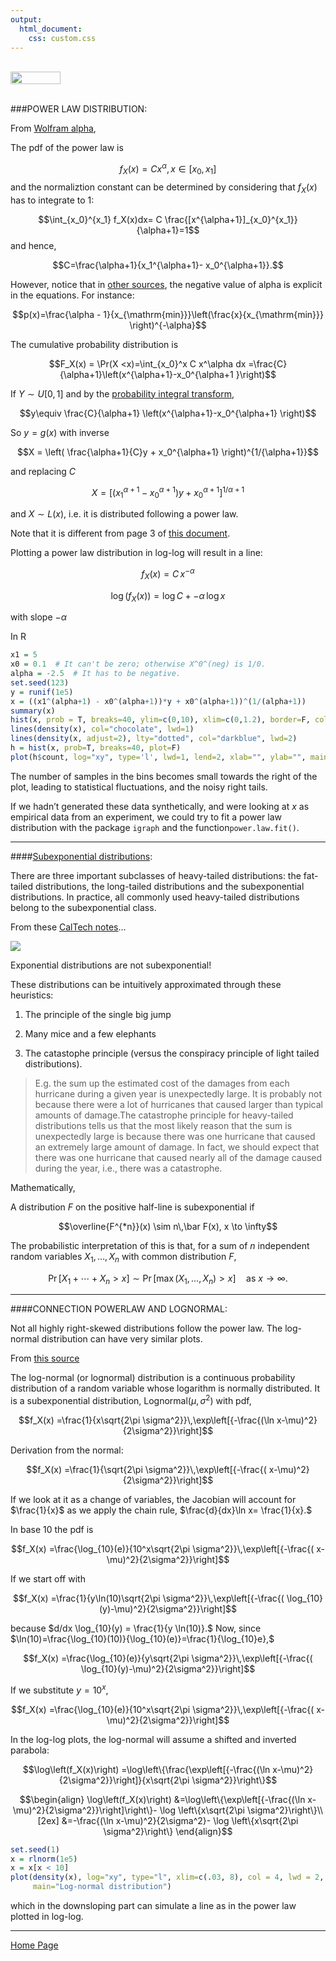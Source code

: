 ```yaml
---
output: 
  html_document:
    css: custom.css
---
```


<br>
<a href="http://rinterested.github.io/statistics/index.html">
<img HEIGHT="20" WIDTH="80" src="https://cloud.githubusercontent.com/assets/9312897/10556783/a27a26fa-745c-11e5-9b1a-2d5bd737387a.PNG"></a>
<br><br>

###POWER LAW DISTRIBUTION:
<br>

From [Wolfram alpha](http://mathworld.wolfram.com/RandomNumber.html),

The pdf of the power law is

$$f_X(x) =C x^\alpha, x \in [x_0, x_1]$$
and the normaliztion constant can be determined by considering that $f_X(x)$ has to integrate to 1:

$$\int_{x_0}^{x_1} f_X(x)dx= C \frac{[x^{\alpha+1}]_{x_0}^{x_1}}{\alpha+1}=1$$
and hence,

$$C=\frac{\alpha+1}{x_1^{\alpha+1}- x_0^{\alpha+1}}.$$

However, notice that in [other sources](https://en.wikipedia.org/wiki/Power_law#Power-law_probability_distributions), the negative value of alpha is explicit in the equations. For instance:


$$p(x)=\frac{\alpha - 1}{x_{\mathrm{min}}}\left(\frac{x}{x_{\mathrm{min}}} \right)^{-\alpha}$$

The cumulative probability distribution is

$$F_X(x) = \Pr(X <x)=\int_{x_0}^x C x^\alpha dx =\frac{C}{\alpha+1}\left(x^{\alpha+1}-x_0^{\alpha+1  }\right)$$

If $Y\sim U[0,1]$ and by the [probability integral transform
](https://en.wikipedia.org/wiki/Inverse_transform_sampling),

$$y\equiv \frac{C}{\alpha+1} \left(x^{\alpha+1}-x_0^{\alpha+1} \right)$$

So $y=g(x)$ with inverse

$$X = \left( \frac{\alpha+1}{C}y + x_0^{\alpha+1}    \right)^{1/{\alpha+1}}$$


and replacing $C$

$$X = \left[ (x_1^{\alpha+1}-x_0^{\alpha+1})y + x_0^{\alpha+1}    \right]^{1/{\alpha+1}}$$

and $X\sim L(x),$ i.e. it is distributed following a power law.

Note that it is different from page 3 of [this document](https://drive.google.com/file/d/0Bwl-HpVJ_5PeUWliQ2F0OUo3NVE/view?usp=sharing).

Plotting a power law distribution in log-log will result in a line:

$$f_X(x)= C\, x^{-\alpha}$$

$$\log(f_X(x))=\log C + -\alpha\, \log x$$

with slope $-\alpha$

In R

```r
x1 = 5
x0 = 0.1  # It can't be zero; otherwise X^0^(neg) is 1/0.
alpha = -2.5  # It has to be negative.
set.seed(123)
y = runif(1e5)
x = ((x1^(alpha+1) - x0^(alpha+1))*y + x0^(alpha+1))^(1/(alpha+1))
summary(x)
hist(x, prob = T, breaks=40, ylim=c(0,10), xlim=c(0,1.2), border=F, col="yellowgreen", main="Power law density")
lines(density(x), col="chocolate", lwd=1)
lines(density(x, adjust=2), lty="dotted", col="darkblue", lwd=2)
h = hist(x, prob=T, breaks=40, plot=F)
plot(h$count, log="xy", type='l', lwd=1, lend=2, xlab="", ylab="", main="Density in logarithmic scale")
```

The number of samples in the bins becomes small towards the right of the plot, leading to statistical fluctuations, and the noisy right tails.

If we hadn't generated these data synthetically, and were looking at $x$ as empirical data from an experiment, we could try to fit a power law distribution with the package `igraph` and the function`power.law.fit()`. 

---

####[Subexponential distributions](https://rigorandrelevance.wordpress.com/2013/12/05/catastrophes-conspiracies-and-subexponential-distributions-part-i/):

There are three important subclasses of heavy-tailed distributions: the fat-tailed distributions, the long-tailed distributions and the subexponential distributions. In practice, all commonly used heavy-tailed distributions belong to the subexponential class.

From these [CalTech notes](http://users.cms.caltech.edu/~adamw/papers/2013-SIGMETRICS-heavytails.pdf)...

<img src="https://user-images.githubusercontent.com/9312897/32154809-9bd34c94-bd09-11e7-8dbf-26595392f579.png">


Exponential distributions are not subexponential!

These distributions can be intuitively approximated through these heuristics:

1. The principle of the single big jump

2. Many mice and a few elephants

3. The catastophe principle (versus the conspiracy principle of light tailed distributions).

> E.g. the sum up the estimated cost of the damages from each hurricane during a given year is unexpectedly large.  It is probably not because there were a lot of hurricanes that caused larger than typical amounts of damage.The catastrophe principle for heavy-tailed distributions tells us that the most likely reason that the sum is unexpectedly large is because there was one hurricane that caused an extremely large amount of damage.  In fact, we should expect that there was one hurricane that caused nearly all of the damage caused during the year, i.e., there was a catastrophe.

Mathematically,

A distribution $F$ on the positive half-line is subexponential if

$$\overline{F^{*n}}(x) \sim n\,\bar F(x), x \to \infty$$

The probabilistic interpretation of this is that, for a sum of $\displaystyle n$ independent random variables $\displaystyle X_{1},\ldots ,X_{n}$  with common distribution $\displaystyle F$,

$$\displaystyle \Pr[X_{1}+\cdots +X_{n}>x]\sim \Pr[\max(X_{1},\ldots ,X_{n})>x]\quad {\text{as }}x\to \infty .$$

---

####CONNECTION POWERLAW AND LOGNORMAL:

Not all highly right-skewed distributions follow the power law. The log-normal distribution can have very similar plots.

From [this source](http://www.uvm.edu/pdodds/teaching/courses/2013-01UVM-300/docs/2013-01UVM-300lognormals-flat.pdf)

The log-normal (or lognormal) distribution is a continuous probability distribution of a random variable whose logarithm is normally distributed. It is a subexponential distribution, $\text{Lognormal}(\mu,\sigma^2)$ with pdf,

$$f_X(x) =\frac{1}{x\sqrt{2\pi \sigma^2}}\,\exp\left[{-\frac{(\ln x-\mu)^2}{2\sigma^2}}\right]$$

Derivation from the normal:

$$f_X(x) =\frac{1}{\sqrt{2\pi \sigma^2}}\,\exp\left[{-\frac{( x-\mu)^2}{2\sigma^2}}\right]$$

If we look at it as a change of variables, the Jacobian will account for $\frac{1}{x}$ as we apply the chain rule, $\frac{d}{dx}\ln x= \frac{1}{x}.$


In base $10$ the pdf is

$$f_X(x) =\frac{\log_{10}(e)}{10^x\sqrt{2\pi \sigma^2}}\,\exp\left[{-\frac{( x-\mu)^2}{2\sigma^2}}\right]$$

If we start off with

$$f_X(x) =\frac{1}{y\ln(10)\sqrt{2\pi \sigma^2}}\,\exp\left[{-\frac{( \log_{10}(y)-\mu)^2}{2\sigma^2}}\right]$$

because $d/dx \log_{10}(y) = \frac{1}{y \ln(10)}.$ Now, since $\ln(10)=\frac{\log_{10}(10)}{\log_{10}(e)}=\frac{1}{\log_{10}e},$

$$f_X(x) =\frac{\log_{10}(e)}{y\sqrt{2\pi \sigma^2}}\,\exp\left[{-\frac{( \log_{10}(y)-\mu)^2}{2\sigma^2}}\right]$$

If we substitute $y = 10^x,$

$$f_X(x) =\frac{\log_{10}(e)}{10^x\sqrt{2\pi \sigma^2}}\,\exp\left[{-\frac{( x-\mu)^2}{2\sigma^2}}\right]$$

In the log-log plots, the log-normal will assume a shifted and inverted parabola:

$$\log\left(f_X(x)\right) =\log\left\{\frac{\exp\left[{-\frac{(\ln x-\mu)^2}{2\sigma^2}}\right]}{x\sqrt{2\pi \sigma^2}}\right\}$$

$$\begin{align}
\log\left(f_X(x)\right) &=\log\left\{\exp\left[{-\frac{(\ln x-\mu)^2}{2\sigma^2}}\right]\right\}- \log \left\{x\sqrt{2\pi \sigma^2}\right\}\\[2ex]
&=-\frac{(\ln x-\mu)^2}{2\sigma^2}- \log \left\{x\sqrt{2\pi \sigma^2}\right\}
\end{align}$$

```r
set.seed(1)
x = rlnorm(1e5)
x = x[x < 10]
plot(density(x), log="xy", type="l", xlim=c(.03, 8), col = 4, lwd = 2,
     main="Log-normal distribution")
```

which in the downsloping part can simulate a line as in the power law plotted in log-log.

---

<a href="http://rinterested.github.io/statistics/index.html">Home Page</a>
